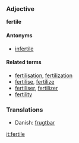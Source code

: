 ===Adjective===
'''fertile'''

====Antonyms====
*[[infertile]]

====Related terms====
*[[fertilisation]], [[fertilization]]
*[[fertilise]], [[fertilize]]
*[[fertiliser]], [[fertilizer]]
*[[fertility]]

===Translations===
*Danish: [[frugtbar]]

[[it:fertile]]
